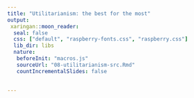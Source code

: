 ```yaml
---
title: "Utilitarianism: the best for the most"
output:
 xaringan::moon_reader:
  seal: false
  css: ["default", "raspberry-fonts.css", "raspberry.css"]
  lib_dir: libs
  nature:
   beforeInit: "macros.js"
   sourceUrl: "08-utilitarianism-src.Rmd"
   countIncrementalSlides: false
   
   
---
```

